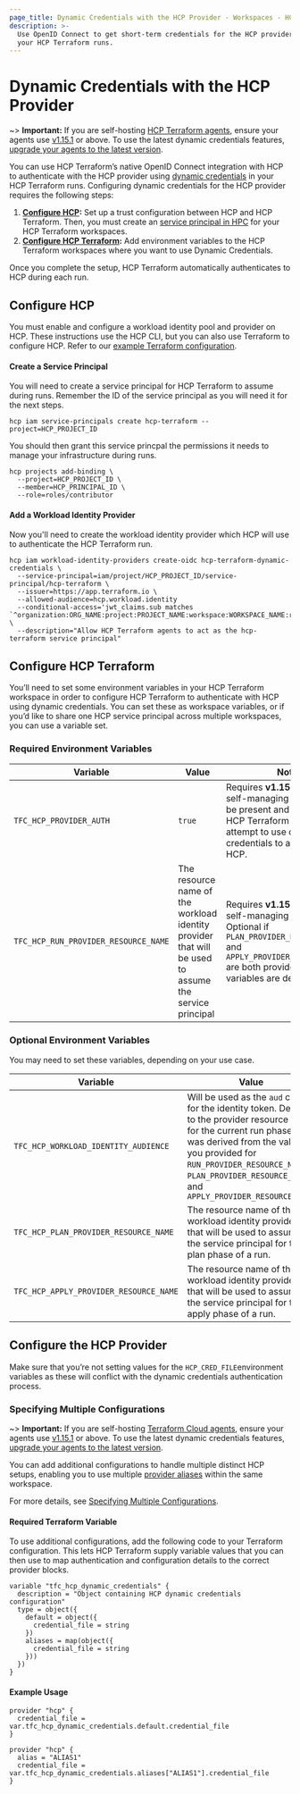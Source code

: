 ```yaml
---
page_title: Dynamic Credentials with the HCP Provider - Workspaces - HCP Terraform
description: >-
  Use OpenID Connect to get short-term credentials for the HCP provider in
  your HCP Terraform runs.
---
```


# Dynamic Credentials with the HCP Provider

~> **Important:** If you are self-hosting [HCP Terraform agents](/terraform/cloud-docs/agents), ensure your agents use [v1.15.1](/terraform/cloud-docs/agents/changelog#1-15-1-05-01-2024) or above. To use the latest dynamic credentials features, [upgrade your agents to the latest version](/terraform/cloud-docs/agents/changelog).

You can use HCP Terraform’s native OpenID Connect integration with HCP to authenticate with the HCP provider using [dynamic credentials](/terraform/cloud-docs/workspaces/dynamic-provider-credentials) in your HCP Terraform runs. Configuring dynamic credentials for the HCP provider requires the following steps:

1. **[Configure HCP](#configure-hcp):** Set up a trust configuration between HCP and HCP Terraform. Then, you must create an [service principal in HPC](https://developer.hashicorp.com/hcp/docs/hcp/admin/iam/service-principals) for your HCP Terraform workspaces.
2. **[Configure HCP Terraform](#configure-hcp-terraform):** Add environment variables to the HCP Terraform workspaces where you want to use Dynamic Credentials.

Once you complete the setup, HCP Terraform automatically authenticates to HCP during each run.

## Configure HCP
You must enable and configure a workload identity pool and provider on HCP. These instructions use the HCP CLI, but you can also use Terraform to configure HCP. Refer to our [example Terraform configuration](https://github.com/hashicorp/terraform-dynamic-credentials-setup-examples/tree/main/hcp).

#### Create a Service Principal
You will need to create a service principal for HCP Terraform to assume during runs. Remember the ID of the service principal as you will need it for the next steps.

```shell
hcp iam service-principals create hcp-terraform --project=HCP_PROJECT_ID
```

You should then grant this service princpal the permissions it needs to manage your infrastructure during runs.

```shell
hcp projects add-binding \
  --project=HCP_PROJECT_ID \
  --member=HCP_PRINCIPAL_ID \
  --role=roles/contributor
```

#### Add a Workload Identity Provider

Now you'll need to create the workload identity provider which HCP will use to authenticate the HCP Terraform run.

```shell
hcp iam workload-identity-providers create-oidc hcp-terraform-dynamic-credentials \
  --service-principal=iam/project/HCP_PROJECT_ID/service-principal/hcp-terraform \
  --issuer=https://app.terraform.io \
  --allowed-audience=hcp.workload.identity
  --conditional-access='jwt_claims.sub matches `^organization:ORG_NAME:project:PROJECT_NAME:workspace:WORKSPACE_NAME:run_phase:.*`' \
  --description="Allow HCP Terraform agents to act as the hcp-terraform service principal"
```

## Configure HCP Terraform
You’ll need to set some environment variables in your HCP Terraform workspace in order to configure HCP Terraform to authenticate with HCP using dynamic credentials. You can set these as workspace variables, or if you’d like to share one HCP service principal across multiple workspaces, you can use a variable set.

### Required Environment Variables
| Variable                                    | Value                                                                                                | Notes                                                                                                                                                                                                                                                                                                                     |
|---------------------------------------------|------------------------------------------------------------------------------------------------------|---------------------------------------------------------------------------------------------------------------------------------------------------------------------------------------------------------------------------------------------------------------------------------------------------------------------------|
| `TFC_HCP_PROVIDER_AUTH`                     | `true`                                                                                               | Requires **v1.15.1** or later if self-managing agents. Must be present and set to `true`, or HCP Terraform will not attempt to use dynamic credentials to authenticate to HCP.                                                                                                                                           |
| `TFC_HCP_RUN_PROVIDER_RESOURCE_NAME`        | The resource name of the workload identity provider that will be used to assume the service principal| Requires **v1.15.1** or later if self-managing agents. Optional if `PLAN_PROVIDER_RESOURCE_NAME` and `APPLY_PROVIDER_RESOURCE_NAME` are both provided. These variables are described [below](/terraform/cloud-docs/workspaces/dynamic-provider-credentials/hcp-configuration#optional-environment-variables) |

### Optional Environment Variables
You may need to set these variables, depending on your use case.

| Variable                                      | Value                                                                                                                                                                                                                                                                      | Notes                                                                                                                                     |
|-----------------------------------------------|----------------------------------------------------------------------------------------------------------------------------------------------------------------------------------------------------------------------------------------------------------------------------|-------------------------------------------------------------------------------------------------------------------------------------------|
| `TFC_HCP_WORKLOAD_IDENTITY_AUDIENCE`          | Will be used as the `aud` claim for the identity token. Defaults to the provider resource name for the current run phase that was derived from the values you provided for `RUN_PROVIDER_RESOURCE_NAME`, `PLAN_PROVIDER_RESOURCE_NAME`, and `APPLY_PROVIDER_RESOURCE_NAME` | Requires **v1.15.1** or later if self-managing agents. This is one of the default `aud` formats that HCP accepts.                          |
| `TFC_HCP_PLAN_PROVIDER_RESOURCE_NAME`         | The resource name of the workload identity provider that will be used to assume the service principal for the plan phase of a run.                                                                                                                                         | Requires **v1.15.1** or later if self-managing agents. Will fall back to the value of `RUN_PROVIDER_RESOURCE_NAME` if not provided.        |
| `TFC_HCP_APPLY_PROVIDER_RESOURCE_NAME`        | The resource name of the workload identity provider that will be used to assume the service principal for the apply phase of a run.                                                                                                                                        | Requires **v1.15.1** or later if self-managing agents. Will fall back to the value of `RUN_PROVIDER_RESOURCE_NAME` if not provided.        |

## Configure the HCP Provider

Make sure that you’re not setting values for the `HCP_CRED_FILE`environment variables as these will conflict with the dynamic credentials authentication process.

### Specifying Multiple Configurations

~> **Important:** If you are self-hosting [Terraform Cloud agents](/terraform/cloud-docs/agents), ensure your agents use [v1.15.1](/terraform/cloud-docs/agents/changelog#1-15-1-05-01-2024) or above. To use the latest dynamic credentials features, [upgrade your agents to the latest version](/terraform/cloud-docs/agents/changelog).

You can add additional configurations to handle multiple distinct HCP setups, enabling you to use multiple [provider aliases](/terraform/language/providers/configuration#alias-multiple-provider-configurations) within the same workspace.

For more details, see [Specifying Multiple Configurations](/terraform/cloud-docs/workspaces/dynamic-provider-credentials/specifying-multiple-configurations).

#### Required Terraform Variable

To use additional configurations, add the following code to your Terraform configuration. This lets HCP Terraform supply variable values that you can then use to map authentication and configuration details to the correct provider blocks.

```hcl
variable "tfc_hcp_dynamic_credentials" {
  description = "Object containing HCP dynamic credentials configuration"
  type = object({
    default = object({
      credential_file = string
    })
    aliases = map(object({
      credential_file = string
    }))
  })
}
```

#### Example Usage

```hcl
provider "hcp" {
  credential_file = var.tfc_hcp_dynamic_credentials.default.credential_file
}

provider "hcp" {
  alias = "ALIAS1"
  credential_file = var.tfc_hcp_dynamic_credentials.aliases["ALIAS1"].credential_file
}
```
